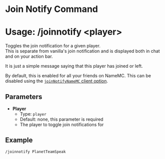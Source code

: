 # Join Notify Command
# Usage: /joinnotify <player\>
Toggles the join notification for a given player.  
This is separate from vanilla's join notification and is displayed both in chat and on your 
action bar.  

It is just a simple message saying that this player has joined or left.  

By default, this is enabled for all your friends on NameMC. This can be disabled using the [`joinNotifyNameMC` client option](/client-options/tweaks/join-notify-namemc).

## Parameters
- **Player**
  + Type: `player`
  + Default: none, this parameter is required
  + The player to toggle join notifications for

## Example
`/joinnotify PlanetTeamSpeak`
